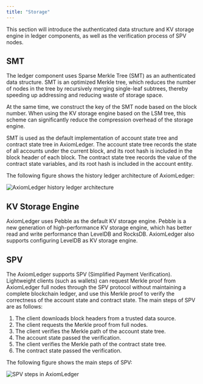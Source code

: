 ```yaml
---
title: "Storage"
---
```


This section will introduce the authenticated data structure and KV storage engine in ledger components, as well as the verification process of SPV nodes.

## SMT
The ledger component uses Sparse Merkle Tree (SMT) as an authenticated data structure. SMT is an optimized Merkle tree, which reduces the number of nodes in the tree by recursively merging single-leaf subtrees, thereby speeding up addressing and reducing waste of storage space. 

At the same time, we construct the key of the SMT node based on the block number. When using the KV storage engine based on the LSM tree, this scheme can significantly reduce the compression overhead of the storage engine.

SMT is used as the default implementation of account state tree and contract state tree in AxiomLedger. The account state tree records the state of all accounts under the current block, and its root hash is included in the block header of each block. The contract state tree records the value of the contract state variables, and its root hash is included in the account entity.

The following figure shows the history ledger architecture of AxiomLedger:


![AxiomLedger history ledger architecture](/en/images/system-design/smt.png)



## KV Storage Engine

AxiomLedger uses Pebble as the default KV storage engine. Pebble is a new generation of high-performance KV storage engine, which has better read and write performance than LevelDB and RocksDB. AxiomLedger also supports configuring LevelDB as KV storage engine.

## SPV

The AxiomLedger supports SPV (Simplified Payment Verification). Lightweight clients (such as wallets) can request Merkle proof from AxiomLedger full nodes through the SPV protocol without maintaining a complete blockchain ledger, and use this Merkle proof to verify the correctness of the account state and contract state. The main steps of SPV are as follows:
1. The client downloads block headers from a trusted data source.
2. The client requests the Merkle proof from full nodes.
3. The client verifies the Merkle path of the account state tree.
4. The account state passed the verification.
5. The client verifies the Merkle path of the contract state tree.
6. The contract state passed the verification.

The following figure shows the main steps of SPV:

![SPV steps in AxiomLedger](/en/images/system-design/spv.png)

